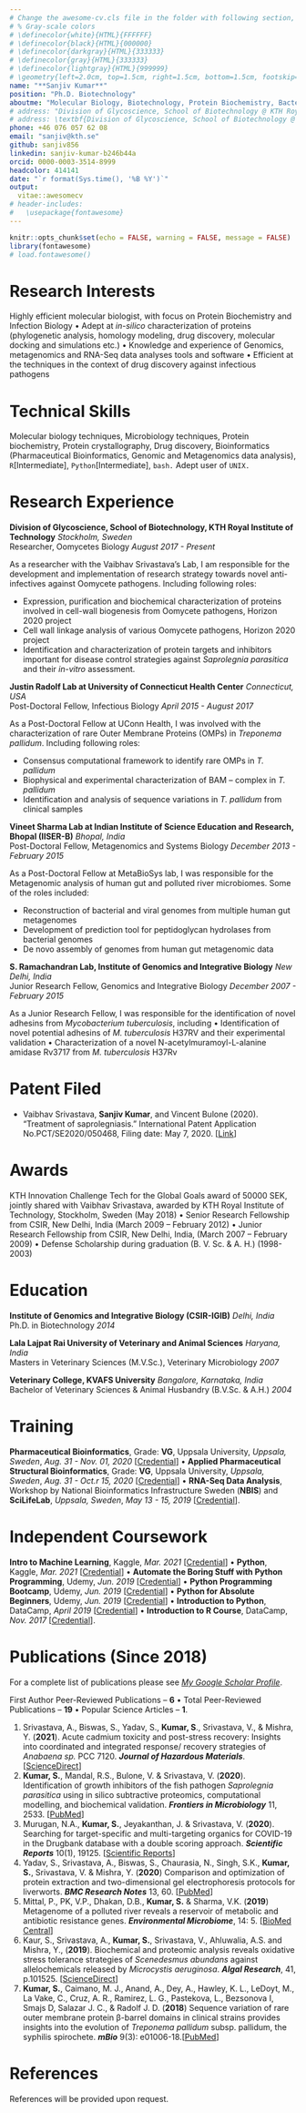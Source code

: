 ---
# Change the awesome-cv.cls file in the folder with following section, for better shade of black for the text.
# % Gray-scale colors
# \definecolor{white}{HTML}{FFFFFF}
# \definecolor{black}{HTML}{000000}
# \definecolor{darkgray}{HTML}{333333}
# \definecolor{gray}{HTML}{333333}
# \definecolor{lightgray}{HTML}{999999}
# \geometry{left=2.0cm, top=1.5cm, right=1.5cm, bottom=1.5cm, footskip=.5cm}
name: "**Sanjiv Kumar**"
position: "Ph.D. Biotechnology"
aboutme: "Molecular Biology, Biotechnology, Protein Biochemistry, Bacteriology, Bioinformatics"
# address: "Division of Glycoscience, School of Biotechnology @ KTH Royal Institute of Technology"
# address: \textbf{Division of Glycoscience, School of Biotechnology @ KTH Royal Institute of Technology}
phone: +46 076 057 62 08
email: "sanjiv@kth.se"
github: sanjiv856
linkedin: sanjiv-kumar-b246b44a
orcid: 0000-0003-3514-8999
headcolor: 414141
date: "`r format(Sys.time(), '%B %Y')`"
output: 
  vitae::awesomecv
# header-includes:
#   \usepackage{fontawesome}
---
```{r setup, include=FALSE}
knitr::opts_chunk$set(echo = FALSE, warning = FALSE, message = FALSE)
library(fontawesome)
# load.fontawesome()
```
# Research Interests

Highly efficient molecular biologist, with focus on Protein Biochemistry and Infection Biology • Adept at _in-silico_ characterization of proteins (phylogenetic analysis, homology modeling, drug discovery, molecular docking and simulations etc.) • Knowledge and experience of Genomics, metagenomics and RNA-Seq data analyses tools and software • Efficient at the techniques in the context of drug discovery against infectious pathogens

# Technical Skills

Molecular biology techniques, Microbiology techniques, Protein biochemistry, Protein crystallography, Drug discovery, Bioinformatics (Pharmaceutical Bioinformatics, Genomic and Metagenomics data analysis), `R`[Intermediate], `Python`[Intermediate], `bash.` Adept user of `UNIX.`

# Research Experience

**<span style="font-size:1em;">Division of Glycoscience, School of Biotechnology, KTH Royal Institute of Technology</span>** \hfill _Stockholm, Sweden_  
Researcher, Oomycetes Biology  \hfill _August 2017 - Present_  

As a researcher with the Vaibhav Srivastava's Lab, I am responsible for the development and implementation of research strategy towards novel anti-infectives against Oomycete pathogens. Including following roles:

 - Expression, purification and biochemical characterization of proteins involved in cell-wall biogenesis from Oomycete pathogens, Horizon 2020 project 
 - Cell wall linkage analysis of various Oomycete pathogens, Horizon 2020 project
 - Identification and characterization of protein targets and inhibitors important for disease control strategies against _Saprolegnia parasitica_ and their _in-vitro_ assessment.

**<span style="font-size:1em;">Justin Radolf  Lab at University of Connecticut Health Center</span>** \hfill _Connecticut, USA_  
Post-Doctoral Fellow, Infectious Biology \hfill _April 2015 - August 2017_  

As a Post-Doctoral Fellow at UConn Health, I was involved with the characterization of rare Outer Membrane Proteins (OMPs) in _Treponema pallidum_. Including following roles:

 - Consensus computational framework to identify rare OMPs in _T. pallidum_
 - Biophysical and experimental characterization of BAM – complex in _T. pallidum_ 
 - Identification and analysis of sequence variations in _T. pallidum_ from clinical samples

**<span style="font-size:1em;">Vineet Sharma Lab at Indian Institute of Science Education and Research, Bhopal (IISER-B)</span>** \hfill _Bhopal, India_  
Post-Doctoral Fellow, Metagenomics and Systems Biology \hfill _December 2013 - February 2015_  

As a Post-Doctoral Fellow at MetaBioSys lab, I was responsible for the Metagenomic analysis of human gut and polluted river microbiomes. Some of the roles included:

 - Reconstruction of bacterial and viral genomes from multiple human gut metagenomes
 - Development of prediction tool for peptidoglycan hydrolases from bacterial genomes
 - De novo assembly of genomes from human gut metagenomic data

**<span style="font-size:1em;">S. Ramachandran Lab, Institute of Genomics and Integrative Biology</span>** \hfill _New Delhi, India_  
Junior Research Fellow, Genomics and Integrative Biology \hfill _December 2007 - February 2015_  

As a Junior Research Fellow, I was responsible for the identification of novel adhesins from _Mycobacterium tuberculosis_, including • Identification of novel potential adhesins of _M. tuberculosis_ H37RV and their experimental validation • Characterization of a novel N-acetylmuramoyl-L-alanine amidase Rv3717 from _M. tuberculosis_ H37Rv

# Patent Filed
 - Vaibhav Srivastava, **Sanjiv Kumar**, and Vincent Bulone (2020). “Treatment of saprolegniasis.” International Patent Application No.PCT/SE2020/050468, Filing date: May 7, 2020.  [[Link](https://patentscope.wipo.int/search/en/detail.jsf?docId=WO2020246927)]

# Awards
KTH Innovation Challenge Tech for the Global Goals award of 50000 SEK, jointly shared with Vaibhav Srivastava, awarded by KTH Royal Institute of Technology, Stockholm, Sweden (May 2018)
•	Senior Research Fellowship from CSIR, New Delhi, India (March 2009 – February 2012)
•	Junior Research Fellowship from CSIR, New Delhi, India, (March 2007 – February 2009)
•	Defense Scholarship during graduation (B. V. Sc. & A. H.) (1998-2003)

# Education
**<span style="font-size:1em;">Institute of Genomics and Integrative Biology (CSIR-IGIB)</span>** \hfill _Delhi, India_  
Ph.D. in Biotechnology \hfill _2014_

**<span style="font-size:1em;">Lala Lajpat Rai University of Veterinary and Animal Sciences</span>** \hfill _Haryana, India_  
Masters in Veterinary Sciences (M.V.Sc.), Veterinary Microbiology \hfill _2007_

**<span style="font-size:1em;">Veterinary College, KVAFS University</span>** \hfill _Bangalore, Karnataka, India_  
Bachelor of Veterinary Sciences & Animal Husbandry (B.V.Sc. & A.H.) \hfill _2004_

# Training

**Pharmaceutical Bioinformatics**, Grade: **VG**, Uppsala University, _Uppsala, Sweden_, _Aug. 31 - Nov. 01, 2020_ [[Credential](https://drive.google.com/file/d/12iLN_v139fyi-sXLBS6Dflrhapb81U2g/view?usp=sharing)] • **Applied Pharmaceutical Structural Bioinformatics**, Grade: **VG**, Uppsala University, _Uppsala, Sweden_, _Aug. 31 - Oct.r 15, 2020_ [[Credential](https://drive.google.com/file/d/12iLN_v139fyi-sXLBS6Dflrhapb81U2g/view?usp=sharing)] • **RNA-Seq Data Analysis**, Workshop by National Bioinformatics Infrastructure Sweden (**NBIS**) and **SciLifeLab**, _Uppsala, Sweden_, _May 13 - 15, 2019_  [[Credential](https://drive.google.com/file/d/1q346hxeIJr0rdkLO_Z9K-4v88jdMH8KM/view?usp=sharing)]. 

# Independent Coursework
**Intro to Machine Learning**, Kaggle, _Mar. 2021_ [[Credential](https://www.kaggle.com/learn/certification/sanjiv856/intro-to-machine-learning)]  • **Python**, Kaggle, _Mar. 2021_ [[Credential](https://www.kaggle.com/learn/certification/sanjiv856/python)] • **Automate the Boring Stuff with Python Programming**, Udemy, _Jun. 2019_ [[Credential](https://udemy-certificate.s3.amazonaws.com/pdf/UC-GUFI85SI.pdf)] • **Python Programming Bootcamp**, Udemy, _Jun. 2019_ [[Credential](https://www.datacamp.com/statement-of-accomplishment/course/825c18da84c0cc7653bf4b1928d9550b6b4ab461)] • **Python for Absolute Beginners**, Udemy, _Jun. 2019_ [[Credential](https://www.udemy.com/certificate/UC-I6SOJON2/)] • **Introduction to Python**, DataCamp, _April 2019_ [[Credential](https://www.datacamp.com/statement-of-accomplishment/course/825c18da84c0cc7653bf4b1928d9550b6b4ab461)] • **Introduction to R Course**, DataCamp, _Nov. 2017_ [[Credential](https://www.datacamp.com/statement-of-accomplishment/course/a680518c646e1e99598e3f2f47b5fb659f4d86ec)].

# Publications (Since 2018)
For a complete list of publications please see [*My Google Scholar Profile*](https://scholar.google.com/citations?user=ML7X29AAAAAJ&hl=en).

First Author Peer-Reviewed Publications – **6** • Total Peer-Reviewed Publications – **19** • Popular Science Articles – **1**.

1.	Srivastava, A., Biswas, S., Yadav, S., **Kumar, S**., Srivastava, V., & Mishra, Y. (**2021**). Acute cadmium toxicity and post-stress recovery: Insights into coordinated and integrated response/ recovery strategies of _Anabaena sp._ PCC 7120. _**Journal of Hazardous Materials**_. [[ScienceDirect](https://www.sciencedirect.com/science/article/pii/S0304389420328132)]
2. **Kumar, S.**, Mandal, R.S., Bulone, V. & Srivastava, V. (**2020**). Identification of growth inhibitors of the fish pathogen _Saprolegnia parasitica_ using in silico subtractive proteomics, computational modelling, and biochemical validation. _**Frontiers in Microbiology**_ 11, 2533. [[PubMed](https://pubmed.ncbi.nlm.nih.gov/33178154/)]
3.	Murugan, N.A., **Kumar, S.**, Jeyakanthan, J. & Srivastava, V. (**2020**). Searching for target-specific and multi-targeting organics for COVID-19 in the Drugbank database with a double scoring approach. _**Scientific Reports**_ 10(1), 19125. [[Scientific Reports](https://www.nature.com/articles/s41598-020-75762-7)]
4.	Yadav, S., Srivastava, A., Biswas, S., Chaurasia, N., Singh, S.K., **Kumar, S.**, Srivastava, V. & Mishra, Y. (**2020**) Comparison and optimization of protein extraction and two-dimensional gel electrophoresis protocols for liverworts. _**BMC Research Notes**_ 13, 60. [[PubMed](https://pubmed.ncbi.nlm.nih.gov/32028996/)]
5.	Mittal, P., PK, V.P., Dhakan, D.B., **Kumar, S.** & Sharma, V.K. (**2019**) Metagenome of a polluted river reveals a reservoir of metabolic and antibiotic resistance genes. _**Environmental Microbiome**_, 14: 5. [[BioMed Central](https://environmentalmicrobiome.biomedcentral.com/articles/10.1186/s40793-019-0345-3)]
6.	Kaur, S., Srivastava, A., **Kumar, S.**, Srivastava, V., Ahluwalia, A.S. and Mishra, Y., (**2019**). Biochemical and proteomic analysis reveals oxidative stress tolerance strategies of _Scenedesmus abundans_ against allelochemicals released by _Microcystis aeruginosa_. _**Algal Research**_, 41, p.101525. [[ScienceDirect](https://www.sciencedirect.com/science/article/pii/S2211926419302656)]
7.	**Kumar, S.**, Caimano, M. J., Anand, A., Dey, A., Hawley, K. L., LeDoyt, M., La Vake, C., Cruz, A. R., Ramirez, L. G., Pastekova, L., Bezsonova I, Smajs D, Salazar J. C., & Radolf J. D. (**2018**) Sequence variation of rare outer membrane protein β-barrel domains in clinical strains provides insights into the evolution of _Treponema pallidum_ subsp. pallidum, the syphilis spirochete. _**mBio**_ 9(3): e01006-18.[[PubMed](https://pubmed.ncbi.nlm.nih.gov/29895642/)]

# References
References will be provided upon request.